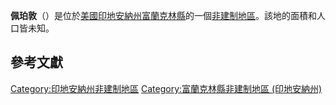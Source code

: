 {{noteTA
|G1=USState
|G2=地名
|G3=Unit
}}
{{Infobox settlement
|official_name            = 佩珀敦
|native_name = Peppertown
|settlement_type          = [[非建制地區|非建制地區]]
|image_skyline            = Peppertown, Indiana.jpg
|imagesize                = 250px
|pushpin_map              = USA Indiana
|pushpin_label            = 佩珀敦
|pushpin_label_position   = top
|pushpin_map_caption      = 佩珀敦在印地安納州的位置
|subdivision_type         = [[世界政區索引|國家]]
|subdivision_type1        = [[美国州份|州份]]
|subdivision_type2        = [[印地安納州行政区划|縣]]
|subdivision_name         = [[美国|美国]]
|subdivision_name1        = [[印地安納州|印地安納州]]
|subdivision_name2        = [[富蘭克林縣_(印地安納州)|富蘭克林縣]]
|elevation_ft             = 968
|elevation_m              = 295
|area_total_km2           = 
|area_total_sq_mi         = 
|area_land_km2            = 
|area_land_sq_mi          = 
|area_water_km2           = 
|area_water_sq_mi         = 
|population_as_of         = 2010
|population_footnotes     = 
|population_total         = 
|population_metro         = 
|population_density_km2   = auto
|population_density_sq_mi = auto
|timezone                 = [[北美东部时区|北美东部时区]]
|utc_offset               = -5
|coordinates              = {{coord|39|23|56|N|85|10|27|W|display=inline,title}}
| coor_pinpoint           = 
| coordinates_footnotes   = 
|timezone_DST             = EDT
|utc_offset_DST           = -4
|postal_code_type         = [[美國郵區編號|郵區編號]]
|postal_code              = 47030
|area_code                = {{link-en|电话区号812|Area code 812|812}}
|blank_name = [[地名信息系统|GNIS ID]]
|blank_info = 441012<ref name="GNIS">{{cite gnis|441012|Peppertown}}</ref>
}}
'''佩珀敦'''（{{lang-en|Peppertown}}）是位於[[美國|美國]][[印地安納州|印地安納州]][[富蘭克林縣_(印地安納州)|富蘭克林縣]]的一個[[非建制地區|非建制地區]]。該地的面積和人口皆未知。

== 參考文獻 ==
{{reflist}}

{{富蘭克林縣 (印地安納州)}}

{{DEFAULTSORT:Peppertown}}
[[Category:印地安納州非建制地區|Category:印地安納州非建制地區]]
[[Category:富蘭克林縣非建制地區_(印地安納州)|Category:富蘭克林縣非建制地區 (印地安納州)]]

{{Indiana-geo-stub}}